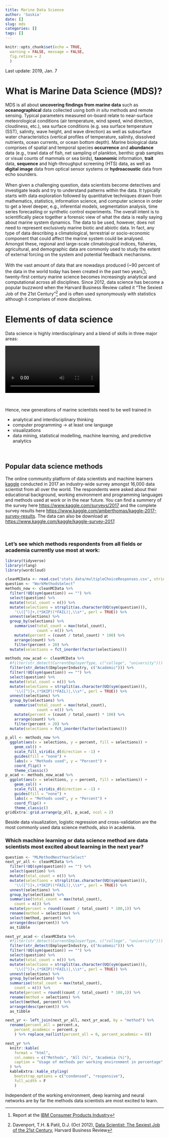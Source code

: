 ```yaml
---
title: Marine Data Science
author: 'Saskia'
date: []
slug: mds
categories: []
tags: []
---
```


```r
knitr::opts_chunk$set(echo = TRUE, 
  warning = FALSE, message = FALSE,
  fig.retina = 2
  )
```

<p class="date-update">Last update: 2019, Jan. 7</p> 

# What is Marine Data Science (MDS)?

MDS is all about **uncovering findings from marine data** such as **oceanographical** data collected using both *in situ* methods and remote sensing. Typical parameters measured on-board relate to near-surface meteorological conditions (air temperature, wind speed, wind direction, cloudiness, etc.), sea surface conditions (e.g. sea surface temperature (SST), salinity, wave height, and wave direction) as well as subsurface water characteristics (vertical profiles of temperature, salinity, dissolved nutrients, ocean currents, or ocean bottom depth). Marine biological data  comprises of spatial and temporal species **occurrence** and **abundance** data (e.g., trawl data of fish, net sampling of plankton, benthic grab samples or visual counts of mammals or sea birds), **taxonomic** information, **trait** data, **sequence** and high-throughput screening (HTS) data, as well as **digital image** data from optical sensor systems or **hydroacoustic** data from echo sounders. 
<br>
<br>
When given a challenging question, data scientists become detectives and investigate leads and try to understand patterns within the data. It typically starts with data exploration followed by quantitative techniques drawn from mathematics, statistics, information science, and computer science in order to get a level deeper, e.g., inferential models, segmentation analysis, time series forecasting or synthetic control experiments. The overall intent is to scientifically piece together a forensic view of what the data is really saying about marine system dynamics. The data to be used, however, does not need to represent exclusively marine biotic and abiotic data. In fact, any type of data describing a climatological, terrestrial or socio-economic component that could affect the marine system could be analysed. Amongst these, regional and large-scale climatological indices, fisheries, agricultural, and demographic data are commonly used to study the extent of external forcing on the system and potential feedback mechanisms.
<br>
<br>
With the vast amount of data that are nowadays produced (~90 percent of the data in the world today has been created in the past two years[^1]), twenty-first century marine science becomes increasingly analytical and computational across all disciplines. Since 2012, data science has become a popular buzzword when the Harvard Business Review called it "The Sexiest Job of the 21st Century"[^2] and is often used synonymously with statistics although it comprises of more disciplines. 


# Elements of data science

Data science is highly interdisciplinary and a blend of skills in three major areas:

<span>
<video class="video-75 hide-xs" id="mds-video" autoplay loop>
  <source src="/movies/elements_of_mds.mp4" type="video/mp4">
  Your browser does not support HTML5 video.
</video>
</span>

<script>
  var vid = document.getElementById("mds-video");
  vid.playbackRate = 0.5;
</script>
<br>


Hence, new generations of marine scientists need to be well trained in

- analytical and interdisciplinary thinking
- computer programming → at least one language
- visualizations
- data mining, statistical modelling, machine learning, and predictive analytics

<br>

## Popular data science methods

The online community platform of data scientists and machine learners [kaggle](https://www.kaggle.com/) conducted in 2017 an industry-wide survey amongst 16,000 data scientist from all over the world. The respondents were asked about their educational background, working environment and programming languages and methods used at work or in the near future. You can find a summery of the survey here [https://www.kaggle.com/surveys/2017](https://www.kaggle.com/surveys/2017) and the complete survey results here [https://www.kaggle.com/amberthomas/kaggle-2017-survey-results](https://www.kaggle.com/amberthomas/kaggle-2017-survey-results). The data can also be download at [https://www.kaggle.com/kaggle/kaggle-survey-2017](https://www.kaggle.com/kaggle/kaggle-survey-2017).

<br>

### Let's see which methods respondents from all fields or academia currently use most at work:

```r
library(tidyverse)
library(rlang)
library(wordcloud)

cleanMCData <- read.csv('stats_data/multipleChoiceResponses.csv', stringsAsFactors = TRUE, header = TRUE)
question <- "WorkMethodsSelect"
methods_now <- cleanMCData %>% 
  filter(!UQ(sym(question)) == "") %>%
  select(question) %>% 
  mutate(total_count = n()) %>% 
  mutate(selections = strsplit(as.character(UQ(sym(question))), 
    '\\([^)]+,(*SKIP)(*FAIL)|,\\s*', perl = TRUE)) %>%
  unnest(selections) %>% 
  group_by(selections) %>% 
    summarise(total_count = max(total_count),
              count = n()) %>% 
    mutate(percent = (count / total_count) * 100) %>% 
    arrange(count) %>%
    filter(percent > 20) %>%
  mutate(selections = fct_inorder(factor(selections)))

methods_now_acad <- cleanMCData %>% 
  #filter(str_detect(CurrentEmployerType, c("college", "university"))) %>%
  filter(str_detect(EmployerIndustry, c("Academic"))) %>%
  filter(!UQ(sym(question)) == "") %>%
  select(question) %>% 
  mutate(total_count = n()) %>% 
  mutate(selections = strsplit(as.character(UQ(sym(question))), 
    '\\([^)]+,(*SKIP)(*FAIL)|,\\s*', perl = TRUE)) %>%
  unnest(selections) %>% 
  group_by(selections) %>% 
    summarise(total_count = max(total_count),
              count = n()) %>% 
    mutate(percent = (count / total_count) * 100) %>% 
    arrange(count) %>%
    filter(percent > 20) %>%
  mutate(selections = fct_inorder(factor(selections)))
```

```r
p_all <- methods_now %>%
  ggplot(aes(x = selections, y = percent, fill = selections)) +
    geom_col() + 
    scale_fill_viridis_d(direction = -1) +
    guides(fill = "none") +
    labs(x = "Methods used", y = "Percent") + 
    coord_flip() + 
    theme_classic()
p_acad <- methods_now_acad %>%
  ggplot(aes(x = selections, y = percent, fill = selections)) +
    geom_col() + 
    scale_fill_viridis_d(direction = -1) +
    guides(fill = "none") +
    labs(x = "Methods used", y = "Percent") + 
    coord_flip() + 
    theme_classic()
gridExtra::grid.arrange(p_all, p_acad, ncol = 2)
```

Beside data visualization, logistic regression and cross-validation are the most commonly used data science methods, also in academia.


### Which machine learning or data science method are data scientists most excited about learning in the next year?
```r
question <- "MLMethodNextYearSelect"
next_yr_all <- cleanMCData %>% 
  filter(!UQ(sym(question)) == "") %>%
  select(question) %>% 
  mutate(total_count = n()) %>% 
  mutate(selections = strsplit(as.character(UQ(sym(question))), 
    '\\([^)]+,(*SKIP)(*FAIL)|,\\s*', perl = TRUE)) %>%
  unnest(selections) %>% 
  group_by(selections) %>% 
  summarise(total_count = max(total_count),
    count = n()) %>% 
  mutate(percent = round((count / total_count) * 100,1)) %>%
  rename(method = selections) %>%
  select(method, percent) %>%
  arrange(desc(percent)) %>%
  as_tibble

next_yr_acad <- cleanMCData %>% 
  #filter(str_detect(CurrentEmployerType, c("college", "university"))) %>%
  filter(str_detect(EmployerIndustry, c("Academic"))) %>%
  filter(!UQ(sym(question)) == "") %>%
  select(question) %>% 
  mutate(total_count = n()) %>% 
  mutate(selections = strsplit(as.character(UQ(sym(question))), 
    '\\([^)]+,(*SKIP)(*FAIL)|,\\s*', perl = TRUE)) %>%
  unnest(selections) %>% 
  group_by(selections) %>% 
  summarise(total_count = max(total_count),
    count = n()) %>% 
  mutate(percent = round((count / total_count) * 100,1)) %>%
  rename(method = selections) %>%
  select(method, percent) %>%
  arrange(desc(percent)) %>%
  as_tibble

next_yr <- left_join(next_yr_all, next_yr_acad, by = "method") %>%
  rename(percent_all = percent.x,
    percent_academic = percent.y
    ) %>% replace_na(list(percent_all = 0, percent_academic = 0))

next_yr %>%
  knitr::kable(
    format = "html",
    col.names = c("Methods", "All (%)", "Academia (%)"),
    caption = "Usage of methods per working environment in percentage"
  ) %>%
  kableExtra::kable_styling(
    bootstrap_options = c("condensed", "responsive"),
    full_width = F
    )
```


Independent of the working environment, deep learning and neural networks are by far the methods data scientists are most excited to learn.  




<!-- Footnotes: -->
[^1]: Report at the  [IBM Consumer Products Industry](https://www.ibm.com/blogs/insights-on-business/consumer-products/2-5-quintillion-bytes-of-data-created-every-day-how-does-cpg-retail-manage-it/)

[^2]: Davenport, T.H. & Patil, D.J. (Oct 2012), [Data Scientist: The Sexiest Job of the 21st Century](https://hbr.org/2012/10/data-scientist-the-sexiest-job-of-the-21st-century), Harvard Business Review
